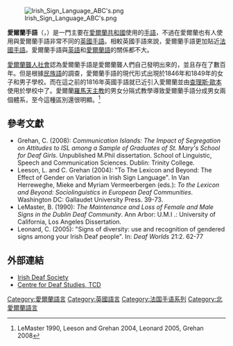 {{Infobox language
| name=愛爾蘭手語
| nativename=Teanga Chomharthaíochta na hÉireann
| states=[[愛爾蘭共和國|愛爾蘭共和國]]，[[北愛爾蘭|北愛爾蘭]]
| speakers=40,000
| ref=<ref>[http://www.irishdeafsociety.ie/classes-for-deaf-adults/history-of-the-deaf-education.html History of the Deaf Education in Ireland] {{webarchive|url=https://web.archive.org/web/20130924004036/http://www.irishdeafsociety.ie/classes-for-deaf-adults/history-of-the-deaf-education.html |date=2013-09-24 }}</ref>
| familycolor=Sign
| fam1=[[法國手語語族|法國手語語族]]
| iso3=isg
}}
[[Image:Irish_Sign_Language_ABC's.png|thumb]]

'''愛爾蘭手語'''（{{lang-en|Irish Sign Language}}，{{lang-ga|Teanga Chomharthaíochta na hÉireann}}）是一門主要在[[愛爾蘭共和國|愛爾蘭共和國]]使用的[[手語|手語]]，不過在愛爾蘭也有人使用與愛爾蘭手語非常不同的[[英國手語|英國手語]]。相較英國手語來說，愛爾蘭手語更加貼近[[法國手語|法國手語]]。愛爾蘭手語與[[英語|英語]]和[[愛爾蘭語|愛爾蘭語]]的關係都不大。

[[愛爾蘭聾人社會|愛爾蘭聾人社會]]認為愛爾蘭手語是愛爾蘭聾人們自己發明出來的，並且存在了數百年。但是根據[[民族語|民族語]]的調查，愛爾蘭手語的現代形式出現於1846年和1849年的女子和男子學校。而在這之前的1816年英國手語就已近引入愛爾蘭並由[[查理斯·歐本|查理斯·歐本]]使用於學校中了。愛爾蘭[[羅馬天主教|羅馬天主教]]的男女分隔式教學導致愛爾蘭手語分成男女兩個體系，至今這種區別還很明顯。<ref>LeMaster 1990, Leeson and Grehan 2004, Leonard 2005, Grehan 2008</ref>

== 參考文獻 ==
{{reflist}}

* Grehan, C. (2008): ''Communication Islands: The Impact of Segregation on Attitudes to ISL among a Sample of Graduates of St. Mary's School for Deaf Girls''. Unpublished M.Phil dissertation. School of Linguistic, Speech and Communication Sciences. Dublin: Trinity College.
* Leeson, L. and C. Grehan (2004): "To The Lexicon and Beyond: The Effect of Gender on Variation in Irish Sign Language". In Van Herreweghe, Mieke and Myriam Vermeerbergen (eds.): ''To the Lexicon and Beyond: Sociolinguistics in European Deaf Communities''. Washington DC: Gallaudet University Press. 39-73.
* LeMaster, B. (1990): ''The Maintenance and Loss of Female and Male Signs in the Dublin Deaf Community''. Ann Arbor: U.M.I .: University of California, Los Angeles Dissertation.
* Leonard, C. (2005): "Signs of diversity: use and recognition of gendered signs among your Irish Deaf people". In: ''Deaf Worlds'' 21:2. 62-77

== 外部連結 ==

* [http://www.irishdeafsociety.ie Irish Deaf Society] {{Wayback|url=http://www.irishdeafsociety.ie/ |date=20140208064551 }}
* [http://www.tcd.ie/slscs/cds Centre for Deaf Studies, TCD] {{Wayback|url=http://www.tcd.ie/slscs/cds |date=20140329175036 }}

{{Authority control}}
[[Category:愛爾蘭語言|Category:愛爾蘭語言]]
[[Category:英國語言|Category:英國語言]]
[[Category:法国手语系列|Category:法国手语系列]]
[[Category:北愛爾蘭語言|Category:北愛爾蘭語言]]